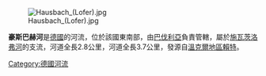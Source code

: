 {{Unreferenced|time=2020-12-07T01:44:04+00:00}}
{{Coord|47.66669|N|12.45638|E|display=title}}
[[Image:Hausbach_(Lofer).jpg|right]]

'''豪斯巴赫河'''是[[德國|德國]]的河流，位於該國東南部，由[[巴伐利亞|巴伐利亞]]負責管轄，屬於[[施瓦茨洛弗河|施瓦茨洛弗河]]的支流，河道全長2.8公里，河道全長3.7公里，發源自[[溫克爾地區賴特|溫克爾地區賴特]]。


{{Germany-geo-stub}}
[[Category:德國河流|Category:德國河流]]